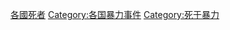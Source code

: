 {{Categories by country|nocat}}

[[Category:各國死者|]]
[[Category:各国暴力事件|Category:各国暴力事件]]
[[Category:死于暴力|Category:死于暴力]]